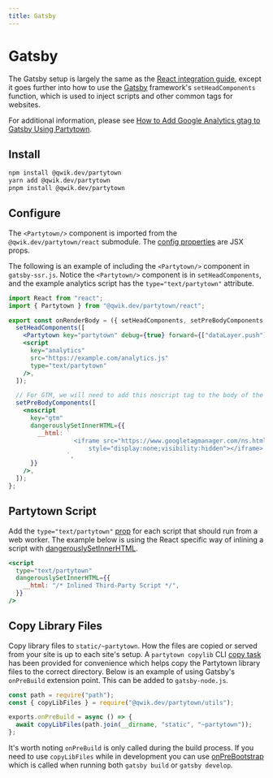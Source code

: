 ```yaml
---
title: Gatsby
---
```


# Gatsby

The Gatsby setup is largely the same as the [React integration guide](/react), except it goes further into how to use the [Gatsby](https://gatsbyjs.com/) framework's `setHeadComponents` function, which is used to inject scripts and other common tags for websites.

For additional information, please see [How to Add Google Analytics gtag to Gatsby Using Partytown](https://www.gatsbyjs.com/blog/how-to-add-google-analytics-gtag-to-gatsby-using-partytown/).

## Install

```bash
npm install @qwik.dev/partytown
yarn add @qwik.dev/partytown
pnpm install @qwik.dev/partytown
```

## Configure

The `<Partytown/>` component is imported from the `@qwik.dev/partytown/react` submodule. The [config properties](/configuration) are JSX props.

The following is an example of including the `<Partytown/>` component in `gatsby-ssr.js`. Notice the `<Partytown/>` component is in `setHeadComponents`, and the example analytics script has the `type="text/partytown"` attribute.

```jsx
import React from "react";
import { Partytown } from "@qwik.dev/partytown/react";

export const onRenderBody = ({ setHeadComponents, setPreBodyComponents }) => {
  setHeadComponents([
    <Partytown key="partytown" debug={true} forward={["dataLayer.push"]} />,
    <script
      key="analytics"
      src="https://example.com/analytics.js"
      type="text/partytown"
    />,
  ]);

  // For GTM, we will need to add this noscript tag to the body of the HTML
  setPreBodyComponents([
    <noscript
      key="gtm"
      dangerouslySetInnerHTML={{
        __html: `
                  <iframe src="https://www.googletagmanager.com/ns.html?id=xxx-xxxxxxx" height="0" width="0"
                      style="display:none;visibility:hidden"></iframe>
                `,
      }}
    />,
  ]);
};
```

## Partytown Script

Add the `type="text/partytown"` [prop](/partytown-scripts) for each script that should run from a web worker. The example below is using the React specific way of inlining a script with [dangerouslySetInnerHTML](https://reactjs.org/docs/dom-elements.html#dangerouslysetinnerhtml).

```jsx
<script
  type="text/partytown"
  dangerouslySetInnerHTML={{
    __html: "/* Inlined Third-Party Script */",
  }}
/>
```

## Copy Library Files

Copy library files to `static/~partytown`. How the files are copied or served from your site is up to each site's setup. A `partytown copylib` CLI [copy task](/copy-library-files) has been provided for convenience which helps copy the Partytown library files to the correct directory. Below is an example of using Gatsby's `onPreBuild` extension point. This can be added to `gatsby-node.js`.

```jsx
const path = require("path");
const { copyLibFiles } = require("@qwik.dev/partytown/utils");

exports.onPreBuild = async () => {
  await copyLibFiles(path.join(__dirname, "static", "~partytown"));
};
```

It's worth noting `onPreBuild` is only called during the build process. If you need to use `copyLibFiles` while in development you can use [onPreBootstrap](https://www.gatsbyjs.com/docs/reference/config-files/gatsby-node/#onPreBootstrap) which is called when running both `gatsby build` or `gatsby develop`.
